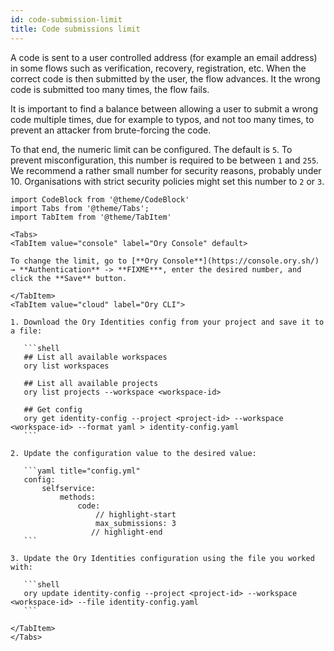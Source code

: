 ```yaml
---
id: code-submission-limit
title: Code submissions limit
---
```


A code is sent to a user controlled address (for example an email address) in some flows such as verification, recovery,
registration, etc. When the correct code is then submitted by the user, the flow advances. It the wrong code is submitted too many
times, the flow fails.

It is important to find a balance between allowing a user to submit a wrong code multiple times, due for example to typos, and not
too many times, to prevent an attacker from brute-forcing the code.

To that end, the numeric limit can be configured. The default is `5`. To prevent misconfiguration, this number is required to be
between `1` and `255`. We recommend a rather small number for security reasons, probably under 10. Organisations with strict
security policies might set this number to `2` or `3`.

```mdx-code-block
import CodeBlock from '@theme/CodeBlock'
import Tabs from '@theme/Tabs';
import TabItem from '@theme/TabItem'
```

````mdx-code-block
<Tabs>
<TabItem value="console" label="Ory Console" default>

To change the limit, go to [**Ory Console**](https://console.ory.sh/) → **Authentication** -> **FIXME***, enter the desired number, and click the **Save** button.

</TabItem>
<TabItem value="cloud" label="Ory CLI">

1. Download the Ory Identities config from your project and save it to a file:

   ```shell
   ## List all available workspaces
   ory list workspaces

   ## List all available projects
   ory list projects --workspace <workspace-id>

   ## Get config
   ory get identity-config --project <project-id> --workspace <workspace-id> --format yaml > identity-config.yaml
   ```

2. Update the configuration value to the desired value:

   ```yaml title="config.yml"
   config:
       selfservice:
           methods:
               code:
                   // highlight-start
                   max_submissions: 3
                  // highlight-end
   ```

3. Update the Ory Identities configuration using the file you worked with:

   ```shell
   ory update identity-config --project <project-id> --workspace <workspace-id> --file identity-config.yaml
   ```

</TabItem>
</Tabs>
````
